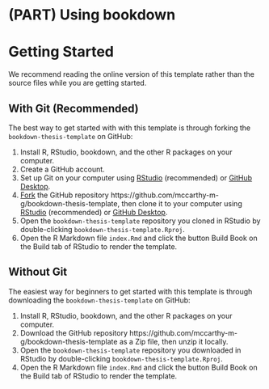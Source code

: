 # (PART) Using bookdown {-}

# Getting Started

We recommend reading the online version of this template rather than the source files while you are getting started.

## With Git (Recommended)

The best way to get started with with this template is through forking the `bookdown-thesis-template` on GitHub:

1. Install R, RStudio, bookdown, and the other R packages on your computer.
2. Create a GitHub account.
3. Set up Git on your computer using [RStudio](https://happygitwithr.com) (recommended) or [GitHub Desktop](https://desktop.github.com).
4. [Fork](https://docs.github.com/en/github/getting-started-with-github/fork-a-repo) the GitHub repository https://github.com/mccarthy-m-g/bookdown-thesis-template, then clone it to your computer using [RStudio](https://support.rstudio.com/hc/en-us/articles/200532077-Version-Control-with-Git-and-SVN) (recommended) or [GitHub Desktop](https://docs.github.com/en/desktop/contributing-and-collaborating-using-github-desktop/cloning-and-forking-repositories-from-github-desktop).
5. Open the `bookdown-thesis-template` repository you cloned in RStudio by double-clicking `bookdown-thesis-template.Rproj`.
6. Open the R Markdown file `index.Rmd` and click the button Build Book on the Build tab of RStudio to render the template.

## Without Git

The easiest way for beginners to get started with this template is through downloading the `bookdown-thesis-template` on GitHub:

1. Install R, RStudio, bookdown, and the other R packages on your computer.
2. Download the GitHub repository https://github.com/mccarthy-m-g/bookdown-thesis-template as a Zip file, then unzip it locally.
3. Open the `bookdown-thesis-template` repository you downloaded in RStudio by double-clicking `bookdown-thesis-template.Rproj`.
4. Open the R Markdown file `index.Rmd` and click the button Build Book on the Build tab of RStudio to render the template.
